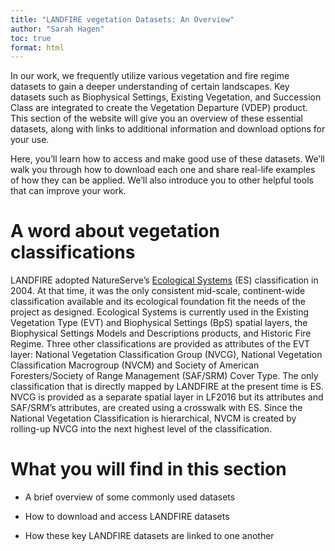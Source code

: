 ```yaml
---
title: "LANDFIRE vegetation Datasets: An Overview"
author: "Sarah Hagen"
toc: true
format: html
---
```


In our work, we frequently utilize various vegetation and fire regime datasets to gain a deeper understanding of certain landscapes. Key datasets such as Biophysical Settings, Existing Vegetation, and Succession Class are integrated to create the Vegetation Departure (VDEP) product. This section of the website will give you an overview of these essential datasets, along with links to additional information and download options for your use.

Here, you’ll learn how to access and make good use of these datasets. We’ll walk you through how to download each one and share real-life examples of how they can be applied. We’ll also introduce you to other helpful tools that can improve your work.

# A word about vegetation classifications

LANDFIRE adopted NatureServe’s [Ecological Systems](https://www.natureserve.org/publications/ecological-systems-united-states) (ES) classification in 2004. At that time, it was the only consistent mid-scale, continent-wide classification available and its ecological foundation fit the needs of the project as designed. Ecological Systems is currently used in the Existing Vegetation Type (EVT) and Biophysical Settings (BpS) spatial layers, the Biophysical Settings Models and Descriptions products, and Historic Fire Regime. Three other classifications are provided as attributes of the EVT layer: National Vegetation Classification Group (NVCG), National Vegetation Classification Macrogroup (NVCM) and Society of American Foresters/Society of Range Management (SAF/SRM) Cover Type. The only classification that is directly mapped by LANDFIRE at the present time is ES. NVCG is provided as a separate spatial layer in LF2016 but its attributes and SAF/SRM’s attributes, are created using a crosswalk with ES. Since the National Vegetation Classification is hierarchical, NVCM is created by rolling-up NVCG into the next highest level of the classification.

# What you will find in this section

- A brief overview of some commonly used datasets

- How to download and access LANDFIRE datasets

- How these key LANDFIRE datasets are linked to one another
